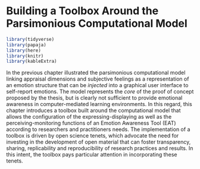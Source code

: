 # Building a Toolbox Around the Parsimonious Computational Model

```r
library(tidyverse)
library(papaja)
library(here)
library(knitr)
library(kableExtra)

```

In the previous chapter illustrated the parsimonious computational model linking appraisal dimensions and subjective feelings as a representation of an emotion structure that can be *injected* into a graphical user interface to self-report emotions. The model represents the *core* of the proof of concept proposed by the thesis, but is clearly not sufficient to provide emotional awareness in computer-mediated learning environments. In this regard, this chapter introduces a toolbox built around the computational model that allows the configuration of the expressing-displaying as well as the perceiving-monitoring functions of an Emotion Awareness Tool (EAT) according to researchers and practitioners needs. The implementation of a toolbox is driven by open science tenets, which advocate the need for investing in the development of open material that can foster transparency, sharing, replicability and reproducibility of research practices and results. In this intent, the toolbox pays particular attention in incorporating these tenets. 


